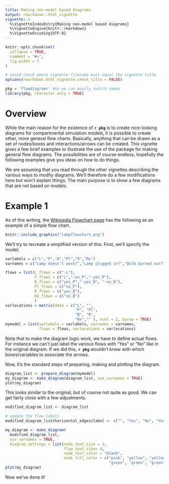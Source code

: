 ```yaml
---
title: Making non-model based diagrams
output: rmarkdown::html_vignette
vignette: >
  %\VignetteIndexEntry{Making non-model based diagrams}
  %\VignetteEngine{knitr::rmarkdown}
  %\VignetteEncoding{UTF-8}
---
```


```r
knitr::opts_chunk$set(
  collapse = TRUE,
  comment = "#>",
  fig.width = 7
)

# avoid check where vignette filename must equal the vignette title
options(rmarkdown.html_vignette.check_title = FALSE)
```

```r
pkg = 'flowdiagramr' #so we can easily switch names
library(pkg, character.only = TRUE)
```

# Overview

While the main reason for the existence of **`r pkg`** is to create nice-looking diagrams for compartmental simulation models, it is possible to create other, more general flow charts. Basically, anything that can be drawn as a set of nodes/boxes and interactions/arrows can be created. This vignette gives a few brief examples to illustrate the use of the package for making general flow diagrams. The possibilities are of course endless, hopefully the following examples give you ideas on how to do things.

We are assuming that you read through the other vignettes describing the various ways to modfiy diagrams. We'll therefore do a few modifications here but won't explain things. The main purpose is to show a few diagrams that are not based on models.


# Example 1

As of this writing, the [Wikipedia Flowchart page](https://en.wikipedia.org/wiki/Flowchart) has the following as an example of a simple flow chart.


```r
knitr::include_graphics("lampflowchart.png")
```

We'll try to recreate a simplified version of this. First, we'll specify the model.


```r
varlabels = c("L","P","B","Pl","R","Re")
varnames = c("Lamp doesn't work?","Lamp plugged in?","Bulb burned out?","Plug in lamp","Replace bulb","Repair lamp")

flows = list(L_flows = c("-L"), 
             P_flows = c("L","-no_P","-yes_P"), 
             B_flows = c("yes_P","-yes_B", "-no_B"),
             Pl_flows = c("no_P"),
             R_flows = c("yes_B"),
             Re_flows = c("no_B")
             )
varlocations = matrix(data = c("L", "",
                               "P", "Pl",
                               "B", "R", 
                               "Re","" ), ncol = 2, byrow = TRUE)
mymodel = list(varlabels = varlabels, varnames = varnames, 
               flows = flows, varlocations = varlocations)
```

Note that to make the diagram logic work, we have to define actual flows. For instance we can't just label the various flows with "Yes" or "No" like in the original diagram. If we did this, **`r pkg`** wouldn't know with which boxes/variables to associate the arrows.   


Now, it's the standard steps of preparing, making and plotting the diagram.

```r
diagram_list <- prepare_diagram(mymodel)
my_diagram <- make_diagram(diagram_list, use_varnames = TRUE)
plot(my_diagram)
```

This looks similar to the original, but of course not quite as good. We can get fairly close with a few adjustments.

```r
modified_diagram_list <- diagram_list

# update the flow labels
modified_diagram_list$horizontal_edges$label <- c("", "Yes", "No", "Yes", "No")

my_diagram <- make_diagram(
  modified_diagram_list, 
  use_varnames = TRUE, 
  diagram_settings = list(node_text_size = 3,
                          flow_text_size= 4,
                          node_text_color = "black",
                          node_fill_color = c("pink", "yellow", "yellow",
                                              "green", "green", "green")))
plot(my_diagram)
```
Now we've done it!
